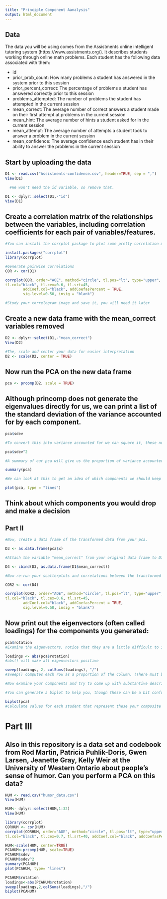 ```yaml
---
title: "Principle Component Aanalysis"
output: html_document
---
```

## Data
The data you will be using comes from the Assistments online intelligent tutoring system (https://www.assistments.org/). It describes students working through online math problems. Each student has the following data associated with them:

- id
- prior_prob_count: How many problems a student has answered in the system prior to this session
- prior_percent_correct: The percentage of problems a student has answered correctly prior to this session
- problems_attempted: The number of problems the student has attempted in the current session
- mean_correct: The average number of correct answers a student made on their first attempt at problems in the current session
- mean_hint: The average number of hints a student asked for in the current session
- mean_attempt: The average number of attempts a student took to answer a problem in the current session
- mean_confidence: The average confidence each student has in their ability to answer the problems in the current session

## Start by uploading the data
```r
D1 <- read.csv("Assistments-confidence.csv", header=TRUE, sep = ",")
View(D1)

  #We won't need the id variable, so remove that.

D1 <- dplyr::select(D1,-"id")
View(D1)

```

## Create a correlation matrix of the relationships between the variables, including correlation coefficients for each pair of variables/features.

```r
#You can install the corrplot package to plot some pretty correlation matrices (sometimes called correlograms) 

install.packages("corrplot")
library(corrplot)

#Generate pairwise correlations
COR <- cor(D1)

corrplot(COR, order="AOE", method="circle", tl.pos="lt", type="upper",        
tl.col="black", tl.cex=0.6, tl.srt=45, 
        addCoef.col="black", addCoefasPercent = TRUE,
        sig.level=0.50, insig = "blank")

#Study your correlogram image and save it, you will need it later
```

## Create a new data frame with the mean_correct variables removed

```r
D2 <- dplyr::select(D1,-"mean_correct")
View(D2)

#The, scale and center your data for easier interpretation
D2 <- scale(D2, center = TRUE)
```

## Now run the PCA on the new data frame

```r
pca <- prcomp(D2, scale = TRUE)
```

## Although princomp does not generate the eigenvalues directly for us, we can print a list of the standard deviation of the variance accounted for by each component.

```r
pca$sdev

#To convert this into variance accounted for we can square it, these numbers are proportional to the eigenvalue

pca$sdev^2

#A summary of our pca will give us the proportion of variance accounted for by each component

summary(pca)

#We can look at this to get an idea of which components we should keep and which we should drop

plot(pca, type = "lines")
```

## Think about which components you would drop and make a decision

## Part II

```r
#Now, create a data frame of the transformed data from your pca.

D3 <- as.data.frame(pca$x)

#Attach the variable "mean_correct" from your original data frame to D3.

D4 <- cbind(D3, as.data.frame(D1$mean_correct))

#Now re-run your scatterplots and correlations between the transformed data and mean_correct. If you had dropped some components would you have lost important infomation about mean_correct?

COR2 <- cor(D4)

corrplot(COR2, order="AOE", method="circle", tl.pos="lt", type="upper",        
tl.col="black", tl.cex=0.6, tl.srt=45, 
        addCoef.col="black", addCoefasPercent = TRUE,
        sig.level=0.50, insig = "blank")
```
## Now print out the eigenvectors (often called loadings) for the components you generated:

```r
pca$rotation
#Examine the eigenvectors, notice that they are a little difficult to interpret. It is much easier to make sense of them if we make them proportional within each component

loadings <- abs(pca$rotation) 
#abs() will make all eigenvectors positive

sweep(loadings, 2, colSums(loadings), "/") 
#sweep() computes each row as a proportion of the column. (There must be a way to do this with dplyr()?)

#Now examine your components and try to come up with substantive descriptions of what some might represent? The correlations between the principal components and the original variables are copied into the table below. The first principal componet is strongly correctlated with two of the original values. The first component increases with increasing mean_hint and mean_attempt scores. It would follow that students with higher number of hints received would perform better. The second principal component increases with only one of the values, increasing prior_percent_correct. This component can be viewed as a measure of how well student perform when the percentage of problems a student has answered correctly prior to this session is higher. The third component decreases with decreasing mean_confidence. This suggests that performance decreases when average confidence each student has in their ability to answer the problems decreases. The fourth principal component increases only with only one of the values, decreasing prior_prob_count. This measure can be viewed as how poorly students fair when the number of problems students have answered in the system prior to this session decreases. The fifth principal component is strongly correlated with two of the original values, problems attempted and means_attempt. It would make sense to see an increase in performance when the average number of correct answers on first attempt increases and the average number of attempts decreases. In contrast the fourth principal, the sixth principal increases with only one of the values, increasing mean_hint. This indicates that students tend to perform better when they have access to additional support.

#You can generate a biplot to help you, though these can be a bit confusing. They plot the transformed data by the first two components. Therefore, the axes represent the direction of maximum variance. Then mapped onto this point cloud are the original directions of the variables, depicted as red arrows. It is supposed to provide a visualization of which variables "go together". Variables that possibly represent the same underlying construct point in the same direction.  

biplot(pca)
#Calculate values for each student that represent these your composite variables and then create a new correlogram showing their relationship to mean_correct.

```
# Part III  
## Also in this repository is a data set and codebook from Rod Martin, Patricia Puhlik-Doris, Gwen Larsen, Jeanette Gray, Kelly Weir at the University of Western Ontario about people's sense of humor. Can you perform a PCA on this data?

```r
HUM <- read.csv("humor_data.csv")
View(HUM)

HUM<- dplyr::select(HUM,1:32)
View(HUM)

library(corrplot)
CORHUM <- cor(HUM)
corrplot(CORHUM, order="AOE", method="circle", tl.pos="lt", type="upper",
tl.col="black", tl.cex=0.7, tl.srt=40, addCoef.col="black", addCoefasPercent= TRUE, sig.level=0.50, insig="blank")

```
```r
HUM<-scale(HUM, center=TRUE)
PCAHUM<-prcomp(HUM, scale=TRUE)
PCAHUM$sdev
PCAHUM$sdev^2
summary(PCAHUM)
plot(PCAHUM, type= "lines")
```
```r
PCAHUM$rotation
loadings<-abs(PCAHUM$rotation)
sweep(loadings,2,colSums(loadings),"/")
biplot(PCAHUM)
```


